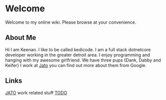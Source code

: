 =Welcome=
Welcome to my online wiki. Please browse at your convenience.

==About Me==
Hi I am Keenan. I like to be called kedicode. I am a full stack dotnetcore developer working in the greater detroit area.
I enjoy programming and hanging with my awesome girlfriend. We have three pups {Dank, Dabby and Keifer}
I work at [[https://www.jato.com|Jato]] you can find out more about them from Google. 

==Links==
[[JATO]] work related stuff
[[TODO]]
